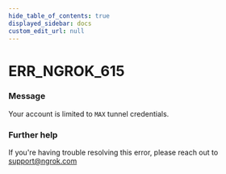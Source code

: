 ```yaml
---
hide_table_of_contents: true
displayed_sidebar: docs
custom_edit_url: null
---
```



# ERR_NGROK_615

### Message
Your account is limited to `MAX` tunnel credentials.

### Further help
If you're having trouble resolving this error, please reach out to [support@ngrok.com](mailto:support@ngrok.com?subject=Help%20with%20ERR_NGROK_615)


<ErrorDetails error='err_ngrok_615' />
